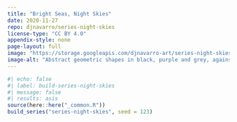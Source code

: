 ```yaml
---
title: "Bright Seas, Night Skies"
date: 2020-11-27
repo: djnavarro/series-night-skies
license-type: "CC BY 4.0"
appendix-style: none
page-layout: full
image: "https://storage.googleapis.com/djnavarro-art/series-night-skies/800/night-sky_11_264.png"
image-alt: "Abstract geometric shapes in black, purple and grey, against a dark blue background"
---
```

   
::: {.grid}
  
```r
#| echo: false
#| label: build-series-night-skies
#| message: false
#| results: asis
source(here::here("_common.R"))
build_series("series-night-skies", seed = 123)
```
   
:::
   
